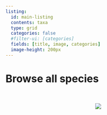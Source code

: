 ```yaml
---
listing:
  id: main-listing
  contents: taxa
  type: grid
  categories: false
  #filter-ui: [categories]
  fields: [title, image, categories]
  image-height: 200px
---
```


# Browse all species

:::{#main-listing}
:::

<br>

:::: {.column-page}
<center>
![](files/icon_array.png)
</center>
::::


